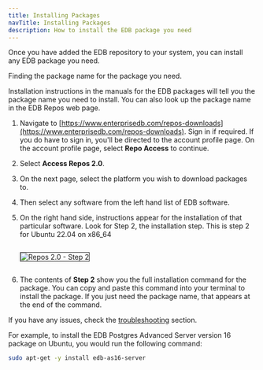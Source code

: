 ```yaml
---
title: Installing Packages
navTitle: Installing Packages
description: How to install the EDB package you need
---
```


Once you have added the EDB repository to your system, you can install any EDB package you need.

Finding the package name for the package you need.

Installation instructions in the manuals for the EDB packages will tell you the package name you need to install.
You can also look up the package name in the EDB Repos web page.

1. Navigate to [https://www.enterprisedb.com/repos-downloads](https://www.enterprisedb.com/repos-downloads). Sign in if required. If you do have to sign in, you'll be directed to the account profile page. On the account profile page, select **Repo Access** to continue.

2. Select **Access Repos 2.0**.

3. On the next page, select the platform you wish to download packages to.

4. Then select any software from the left hand list of EDB software.

5. On the right hand side, instructions appear for the installation of that particular software. Look for Step 2, the installation step. This is step 2 for Ubuntu 22.04 on x86_64

    <img src="./images/step2.png" alt="Repos 2.0 - Step 2" style="border: 1px solid; margin: 1em auto 1em;"/>

6. The contents of **Step 2** show you the full installation command for the package. You can copy and paste this command into your terminal to install the package. If you just need the package name, that appears at the end of the command. 

If you have any issues, check the [troubleshooting](troubleshooting) section.

For example, to install the EDB Postgres Advanced Server version 16 package on Ubuntu, you would run the following command:

```bash
sudo apt-get -y install edb-as16-server
```



